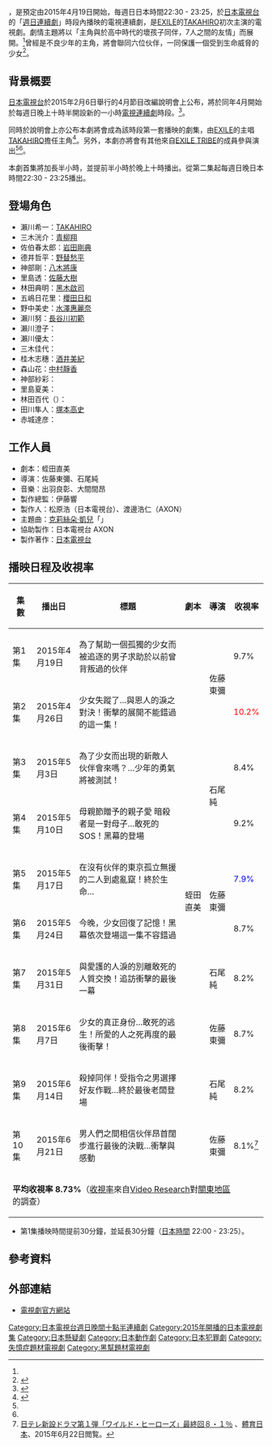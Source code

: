 {{DISPLAYTITLE:WILD HEROES}}

{{電視節目資訊框
| 名稱       = WILD HEROES
| 原名       = {{lang|ja|ワイルド・ヒーローズ}}
| 別名       = 狂野英雄<ref>{{Cite web |url=http://www.ntv.co.jp/chinese/pc/2015/04/post-87.html |title=狂野英雄 |access-date=2016-04-15 |archive-date=2016-04-28 |archive-url=https://web.archive.org/web/20160428142458/http://www.ntv.co.jp/chinese/pc/2015/04/post-87.html }}</ref>
| 圖片       = 
| 圖說       = 
| 類型       = 動作犯罪
| 原創       = 
| 編劇       = [[蛭田直美|蛭田直美]]
| 導演       = [[佐藤東彌|佐藤東彌]]<br />[[石尾純|石尾純]]
| 演出       = [[TAKAHIRO|TAKAHIRO]]
| 主題曲     = 
| 國家       = {{JPN}}
| 地區       = 
| 語言       = [[日語|日語]]
| 季數       = 
| 集數       = 
| 製片人     = [[松原浩|松原浩]]<br />[[渡邊浩仁|渡邊浩仁]]（[[AXON|AXON]]）
| 監製       = [[伊藤響|伊藤響]]
| 外景       = 
| 每集長     = 55分鐘（含廣告）
| 頻道       = 
| 電視網     = [[日本電視台|日本電視台]]
| 視訊制式   = 
| 音訊制式   = [[立體聲|立體聲]]
| 首播國家   = {{JPN}}
| 首播地區   = 
| 開始       = 2015年4月19日
| 結束       = 2015年6月21日
| 官方網站   = http://www.ntv.co.jp/wild/
| imdb_id   = 
| tv_com_id = 
|配樂 = 出羽良彰<br />大間間昂}}

{{日本作品|WILD HEROES|ワイルド・ヒーローズ}}，是預定由2015年4月19日開始，毎週日日本時間22:30 - 23:25，於[[日本電視台|日本電視台]]的「[[日本電視台週日連續劇|週日連續劇]]」時段內播映的電視連續劇，是[[EXILE|EXILE]]的[[TAKAHIRO|TAKAHIRO]]初次主演的電視劇。劇情主題將以「主角與於高中時代的壞孩子同伴，7人之間的友情」而展開。<ref name="daily_20150207"/>曾經是不良少年的主角，將會聯同六位伙伴，一同保護一個受到生命威脅的少女<ref name="sanspo_20150207">{{Cite news|title= TAKAHIRO、「ワイルド・ヒーローズ」で連ドラ初主演へ！！|newspaper= サンケイスポーツ|date= 2015-02-07|author= |url= http://www.sanspo.com/geino/news/20150207/oth15020706000002-n1.html|accessdate= 2015-02-08|archive-date= 2015-09-24|archive-url= https://web.archive.org/web/20150924145556/http://www.sanspo.com/geino/news/20150207/oth15020706000002-n1.html}}</ref>。

== 背景概要 ==

[[日本電視台|日本電視台]]於2015年2月6日舉行的4月節目改編說明會上公布，將於同年4月開始於每週日晚上十時半開設新的一小時[[電視劇|電視連續劇]]時段。<ref>{{Cite news|title= 日テレ、4月から日曜連ドラ枠 第1弾はTAKAHIRO主演|newspaper= スポーツニッポン|date= 2015-02-07|author= |url= http://www.sponichi.co.jp/entertainment/news/2015/02/07/kiji/K20150207009764590.html|accessdate= 2015-02-08|deadurl= yes|archiveurl= https://web.archive.org/web/20150219045838/http://www.sponichi.co.jp/entertainment/news/2015/02/07/kiji/K20150207009764590.html|archivedate= 2015-02-19}}</ref>。

同時於說明會上亦公布本劇將會成為該時段第一套播映的劇集，由[[EXILE|EXILE]]的主唱[[TAKAHIRO|TAKAHIRO]]擔任主角<ref name="daily_20150207">{{Cite news|title= TAKAHIRO日テレ新ドラマ枠主演|newspaper= デイリースポーツ|date= 2015-02-07|author= |url= http://www.daily.co.jp/gossip/2015/02/07/0007720934.shtml|accessdate= 2015-02-08|archive-date= 2019-04-13|archive-url= https://web.archive.org/web/20190413081004/https://www.daily.co.jp/gossip/2015/02/07/0007720934.shtml}}</ref>。另外，本劇亦將會有其他來自[[EXILE_TRIBE|EXILE TRIBE]]的成員參與演出<ref name="daily_20150207"/><ref name="sanspo_20150207"/>。

本劇首集將加長半小時，並提前半小時於晚上十時播出。從第二集起每週日晚日本時間22:30 - 23:25播出。

== 登場角色 ==
* 瀨川希一：[[TAKAHIRO|TAKAHIRO]]
* 三木洸介：[[青柳翔|青柳翔]]
* 佐伯春太郎：[[岩田剛典|岩田剛典]]
* 德井哲平：[[野替愁平|野替愁平]]
* 神部剛：[[八木將康|八木將康]]
* 里島透：[[佐藤大樹|佐藤大樹]]
* 林田典明：[[KEIJI|黑木啟司]]
* 五嶋日花里：[[櫻田日和|櫻田日和]]
* 野中美史：[[水澤惠麗奈|水澤惠麗奈]]
* 瀨川努：[[長谷川初範|長谷川初範]]
* 瀨川澄子：{{link-ja|朝加真由美|朝加真由美}}
* 瀨川優太：{{link-ja|飛田光里|飛田光里}}
* 三木佳代：{{link-ja|草村禮子|草村礼子}}
* 桂木志穗：[[酒井美紀|酒井美紀]]
* 森山花：[[中村靜香|中村靜香]]
* 神部紗彩：{{link-ja|二宮愛|二宮愛}}
* 里島夏美：{{link-ja|和希沙也|和希沙也}}
* 林田百代（{{lang|ja|林田ももよ}}）：{{link-ja|平田薫|平田薫}}
* 田川隼人：[[塚本高史|塚本高史]]
* 赤城達彦：{{link-ja|内藤剛志|内藤剛志}}

== 工作人員 ==
* 劇本：蛭田直美
* 導演：佐藤東彌、石尾純
* 音樂：出羽良彰、大間間昂
* 製作總監：伊藤響
* 製作人：松原浩（日本電視台）、渡邊浩仁（AXON）
* 主題曲：[[克莉絲朵·凱兒|克莉絲朵·凱兒]]「{{lang|ja|君がいたから}}」
* 協助製作：日本電視台 AXON
* 製作著作：[[日本電視台|日本電視台]]

==播映日程及收視率==
{| class="wikitable" style="text-align:center"
|-
!集數!!播出日!!標題!!劇本!!導演!!收視率
|-
|第1集||2015年4月19日||為了幫助一個孤獨的少女而被追逐的男子求助於以前曾背叛過的伙伴<br><small>{{lang|ja|孤独な少女を助け追われる身となった男頼ったのはかつて裏切った仲間たちだった}}||rowspan="10"|蛭田直美||rowspan="2"|佐藤東彌||{{0}}9.7%
|-
|第2集||2015年4月26日||少女失蹤了…與恩人的淚之對決！衝撃的展開不能錯過的這一集！<br><small>{{lang|ja|消えた少女…恩人と涙の対決！衝撃の展開この回を見逃すな！}}||<font color=red>10.2%
|-
|第3集||2015年5月3日||為了少女而出現的新敵人 伙伴會來嗎？…少年的勇氣將被測試！<br><small>{{lang|ja|少女を狙う新たな敵仲間は来るか？…少年の勇気が試される！}}||rowspan="2"|石尾純||{{0}}8.4%
|-
|第4集||2015年5月10日||母親節贈予的親子愛 暗殺者是一對母子…敢死的SOS！黑幕的登場<br><small>{{lang|ja|母の日に贈る親子愛暗殺者は母子…決死のＳＯＳ！黒幕の登場}}||{{0}}9.2%
|-
|第5集||2015年5月17日||在沒有伙伴的東京孤立無援的二人到處亂竄！終於生命…<br><small>{{lang|ja|仲間がいない東京で孤立無援の二人は逃げ惑う！ついに命が…}}||rowspan="2"|佐藤東彌||<font color=blue>{{0}}7.9%
|-
|第6集||2015年5月24日||今晚，少女回復了記憶！黑幕依次登場這一集不容錯過<br><small>{{lang|ja|今夜、少女の記憶が戻る！黒幕も次々登場この回こそ見逃すな}}||{{0}}8.7%
|-
|第7集||2015年5月31日||與愛護的人淚的別離敢死的人質交換！追訪衝擊的最後一幕<br><small>{{lang|ja|愛する人と涙の別れ決死の人質交換！訪れる衝撃ラストシーン}}||石尾純||{{0}}8.2%
|-
|第8集||2015年6月7日||少女的真正身份…敢死的逃生！所愛的人之死再度的最後衝擊！<br><small>{{lang|ja|少女の正体…決死の脱出劇！愛する人の死再びの衝撃ラスト！}}||佐藤東彌||{{0}}8.7%
|-
|第9集||2015年6月14日||殺掉同伴！受指令之男選擇好友作戰…終於最後老闆登場<br><small>{{lang|ja|仲間を殺せ！命令に男は親友を選び闘う…ついにラスボス登場}}||石尾純||{{0}}8.2%
|-
|第10集||2015年6月21日||男人們之間相信伙伴昂首闊步進行最後的決戰…衝擊與感動<br><small>{{lang|ja|男たちは仲間を信じ立てこもり最終決戦に挑む…衝撃と感動}}||佐藤東彌||{{0}}8.1%<ref>[http://www.sponichi.co.jp/entertainment/news/2015/06/22/kiji/K20150622010560580.html 日テレ新設ドラマ第１弾「ワイルド・ヒーローズ」最終回８・１％] {{Wayback|url=http://www.sponichi.co.jp/entertainment/news/2015/06/22/kiji/K20150622010560580.html |date=20160304141000 }}、[[體育日本|體育日本]]、2015年6月22日閲覧。</ref>
|-
!colspan="6"|'''平均收視率 8.73%'''（[[收視率|收視率]]來自[[Video_Research|Video Research]]對[[關東地方|關東地區]]的調查）
|}

* 第1集播映時間提前30分鐘，並延長30分鐘（[[日本時間|日本時間]] 22:00 - 23:25）。

== 參考資料 ==
<references />

== 外部連結 ==
* [http://www.ntv.co.jp/wild/ 電視劇官方網站] {{Wayback|url=http://www.ntv.co.jp/wild/ |date=20210718074938 }}{{ja icon}}

{{電視節目的變遷
|電視台=[[日本電視台|日本電視台]]
|播放檔次=[[日本電視台週日連續劇|週日連續劇]]
|節目名稱=WILD HEROES <br />（2015年4月19日－2015年6月21日）
|上一節目= 新設
|下一節目= [[死亡筆記_(電視劇)|死亡筆記]] <br />（2015年7月5日－2015年9月13日）
}}

{{日本電視台週日連續劇}}

[[Category:日本電視台週日晚間十點半連續劇|Category:日本電視台週日晚間十點半連續劇]]
[[Category:2015年開播的日本電視劇集|Category:2015年開播的日本電視劇集]]
[[Category:日本懸疑劇|Category:日本懸疑劇]]
[[Category:日本動作劇|Category:日本動作劇]]
[[Category:日本犯罪劇|Category:日本犯罪劇]]
[[Category:失憶症題材電視劇|Category:失憶症題材電視劇]]
[[Category:黑幫題材電視劇|Category:黑幫題材電視劇]]
